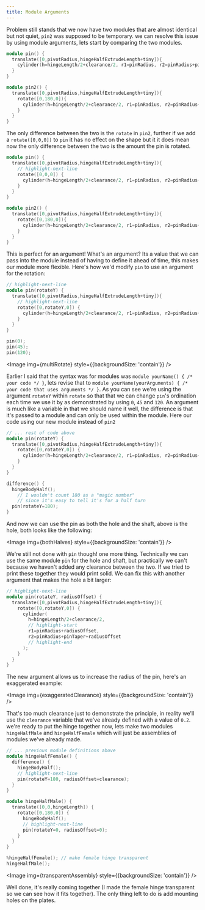 ```yaml
---
title: Module Arguments
---
```




Problem still stands that we now have two modules that are almost identical but not quiet, `pin2` was supposed to be temporary.
we can resolve this issue by using module arguments, lets start by comparing the two modules.

```cpp
module pin() {
  translate([0,pivotRadius,hingeHalfExtrudeLength+tiny]){
    cylinder(h=hingeLength/2+clearance/2, r1=pinRadius, r2=pinRadius+pinTaper);
  }
}

module pin2() {
  translate([0,pivotRadius,hingeHalfExtrudeLength+tiny]){
    rotate([0,180,0]){
      cylinder(h=hingeLength/2+clearance/2, r1=pinRadius, r2=pinRadius+pinTaper);
    }
  }
}
```

The only difference between the two is the `rotate` in `pin2`, further if we add a `rotate([0,0,0])` to `pin` it has no effect on the shape but it it does mean now the only difference between the two is the amount the pin is rotated.

```cpp
module pin() {
  translate([0,pivotRadius,hingeHalfExtrudeLength+tiny]){
    // highlight-next-line
    rotate([0,0,0]) {
      cylinder(h=hingeLength/2+clearance/2, r1=pinRadius, r2=pinRadius+pinTaper);
    }
  }
}

module pin2() {
  translate([0,pivotRadius,hingeHalfExtrudeLength+tiny]){
    rotate([0,180,0]){
      cylinder(h=hingeLength/2+clearance/2, r1=pinRadius, r2=pinRadius+pinTaper);
    }
  }
}
```

This is perfect for an argument! What's an argument? Its a value that we can pass into the module instead of having to define it ahead of time, this makes our module more flexible.
Here's how we'd modify `pin` to use an argument for the rotation:

```cpp
// highlight-next-line
module pin(rotateY) {
  translate([0,pivotRadius,hingeHalfExtrudeLength+tiny]){
    // highlight-next-line
    rotate([0,rotateY,0]) {
      cylinder(h=hingeLength/2+clearance/2, r1=pinRadius, r2=pinRadius+pinTaper);
    }
  }
}

pin(0);
pin(45);
pin(120);
```

<Image img={multiRotate} style={{backgroundSize: 'contain'}} />

Earlier I said that the syntax was for modules was `module yourName() { /* your code */ }`, lets revise that to `module yourName(yourArguments) { /* your code that uses arguments */ }`.
As you can see we're using the argument `rotateY` within `rotate` so that that we can change `pin`'s ordination each time we use it by as demonstrated by using `0`, `45` and `120`.
An argument is much like a variable in that we should name it well, the difference is that it's passed to a module and can only be used within the module.
Here our code using our new module instead of `pin2`

```cpp
// ... rest of code above
module pin(rotateY) {
  translate([0,pivotRadius,hingeHalfExtrudeLength+tiny]){
    rotate([0,rotateY,0]) {
      cylinder(h=hingeLength/2+clearance/2, r1=pinRadius, r2=pinRadius+pinTaper);
    }
  }
}

difference() {
  hingeBodyHalf();
	// I wouldn't count 180 as a "magic number"
	// since it's easy to tell it's for a half turn
  pin(rotateY=180);
}
```

And now we can use the pin as both the hole and the shaft, above is the hole, both looks like the following:

<Image img={bothHalves} style={{backgroundSize: 'contain'}} />

We're still not done with `pin` though! one more thing. Technically we can use the same module `pin` for the hole and shaft, but practically we can't because we haven't added any clearance between the two.
If we tried to print these together they would print solid.
We can fix this with another argument that makes the hole a bit larger:

```cpp
// highlight-next-line
module pin(rotateY, radiusOffset) {
  translate([0,pivotRadius,hingeHalfExtrudeLength+tiny]){
    rotate([0,rotateY,0]) {
      cylinder(
        h=hingeLength/2+clearance/2,
        // highlight-start
        r1=pinRadius+radiusOffset,
        r2=pinRadius+pinTaper+radiusOffset
        // highlight-end
      );
    }
  }
}
```

The new argument allows us to increase the radius of the pin, here's an exaggerated example:

<Image img={exaggeratedClearance} style={{backgroundSize: 'contain'}} />

That's too much clearance just to demonstrate the principle, in reality we'll use the `clearance` variable that we've already defined with a value of `0.2`. we're ready to put the hinge together now, lets make two modules `hingeHalfMale` and `hingeHalfFemale` which will just be assemblies of modules we've already made.

```cpp
// ... previous module definitions above
module hingeHalfFemale() {
  difference() {
    hingeBodyHalf();
    // highlight-next-line
    pin(rotateY=180, radiusOffset=clearance);
  }
}

module hingeHalfMale() {
  translate([0,0,hingeLength]) {
    rotate([0,180,0]) {
      hingeBodyHalf();
      // highlight-next-line
      pin(rotateY=0, radiusOffset=0);
    }
  }
}

%hingeHalfFemale(); // make female hinge transparent
hingeHalfMale();
```

<Image img={transparentAssembly} style={{backgroundSize: 'contain'}} />

Well done, it's really coming together (I made the female hinge transparent so we can see how it fits together).
The only thing left to do is add mounting holes on the plates.
